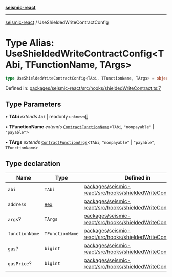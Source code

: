 [**seismic-react**](/seismic-react/README.mdx)

---

[seismic-react](/seismic-react/globals.mdx) / UseShieldedWriteContractConfig

# Type Alias: UseShieldedWriteContractConfig\<TAbi, TFunctionName, TArgs\>

```ts
type UseShieldedWriteContractConfig<TAbi, TFunctionName, TArgs> = object
```

Defined in: [packages/seismic-react/src/hooks/shieldedWriteContract.ts:7](https://github.com/SeismicSystems/seismic-client/blob/63496655224ae1d3e8c312c6d8d80f51a6b6de42/packages/seismic-react/src/hooks/shieldedWriteContract.ts#L7)

## Type Parameters

• **TAbi** _extends_ `Abi` \| readonly `unknown`[]

• **TFunctionName** _extends_ [`ContractFunctionName`](https://github.com/wevm/viem)\<`TAbi`, `"nonpayable"` \| `"payable"`\>

• **TArgs** _extends_ [`ContractFunctionArgs`](https://github.com/wevm/viem)\<`TAbi`, `"nonpayable"` \| `"payable"`, `TFunctionName`\>

## Type declaration

| Name                                     | Type                                  | Defined in                                                                                                                                                                                                                   |
| ---------------------------------------- | ------------------------------------- | ---------------------------------------------------------------------------------------------------------------------------------------------------------------------------------------------------------------------------- |
| <a id="abi"></a> `abi`                   | `TAbi`                                | [packages/seismic-react/src/hooks/shieldedWriteContract.ts:17](https://github.com/SeismicSystems/seismic-client/blob/63496655224ae1d3e8c312c6d8d80f51a6b6de42/packages/seismic-react/src/hooks/shieldedWriteContract.ts#L17) |
| <a id="address"></a> `address`           | [`Hex`](https://github.com/wevm/viem) | [packages/seismic-react/src/hooks/shieldedWriteContract.ts:16](https://github.com/SeismicSystems/seismic-client/blob/63496655224ae1d3e8c312c6d8d80f51a6b6de42/packages/seismic-react/src/hooks/shieldedWriteContract.ts#L16) |
| <a id="args"></a> `args`?                | `TArgs`                               | [packages/seismic-react/src/hooks/shieldedWriteContract.ts:19](https://github.com/SeismicSystems/seismic-client/blob/63496655224ae1d3e8c312c6d8d80f51a6b6de42/packages/seismic-react/src/hooks/shieldedWriteContract.ts#L19) |
| <a id="functionname"></a> `functionName` | `TFunctionName`                       | [packages/seismic-react/src/hooks/shieldedWriteContract.ts:18](https://github.com/SeismicSystems/seismic-client/blob/63496655224ae1d3e8c312c6d8d80f51a6b6de42/packages/seismic-react/src/hooks/shieldedWriteContract.ts#L18) |
| <a id="gas"></a> `gas`?                  | `bigint`                              | [packages/seismic-react/src/hooks/shieldedWriteContract.ts:20](https://github.com/SeismicSystems/seismic-client/blob/63496655224ae1d3e8c312c6d8d80f51a6b6de42/packages/seismic-react/src/hooks/shieldedWriteContract.ts#L20) |
| <a id="gasprice"></a> `gasPrice`?        | `bigint`                              | [packages/seismic-react/src/hooks/shieldedWriteContract.ts:21](https://github.com/SeismicSystems/seismic-client/blob/63496655224ae1d3e8c312c6d8d80f51a6b6de42/packages/seismic-react/src/hooks/shieldedWriteContract.ts#L21) |
